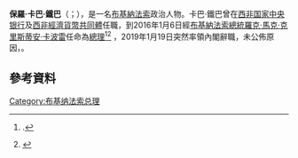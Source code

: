 {{noteTA
|T=zh-hans:保罗·卡巴·蒂耶巴; zh-hk:保羅·卡巴·鐵巴; zh-tw:保羅·卡巴·齊耶鈸;
|1=zh-hans:蒂耶巴; zh-hk:鐵巴; zh-tw:齊耶鈸;
}}
{{Infobox Officeholder
|name             = 保羅·卡巴·鐵巴
|native_name      = Paul Kaba Thieba
|native_name_lang = fr
|image            = Paul Kaba Thieba (cropped).jpg
|caption        = 齊耶鈸，2016年5月22日攝於[[台灣|台灣]][[台北市|台北市]][[總統府_(台灣)|總統府]]
|office         = [[布基納法索總理|布基納法索總理]]
|president      = [[羅克·馬克·克里斯蒂安·卡波雷|羅克·馬克·克里斯蒂安·卡波雷]]
|term_start     = 2016年1月13日
|term_end       = 2019年1月19日 
|predecessor    = {{le|亞科巴·伊薩克·齊達|Yacouba Isaac Zida}}{{small|（代理）}}
|successor      = [[克里斯托夫·約瑟夫·馬里·達比雷|克里斯托夫·約瑟夫·馬里·達比雷]]
|birth_date     = {{birth date and age|1960|7|28|df=y}}
|birth_place    = {{VOL}}[[博博迪乌拉索|博博迪乌拉索]]（今[[布基納法索|布基納法索]]）
|death_date     = 
|death_place    = 
|party          = 
|spouse         = 
|children       = 3<ref name=a/>
|alma_mater     = {{le|瓦加杜古大學|University of Ouagadougou}}<br>[[巴黎第五大学|巴黎第五大学]]<br>[[格勒诺布尔第二大学|格勒诺布尔第二大学]]
|religion       = 
|signature      = 
}}

'''保羅·卡巴·鐵巴'''（{{lang-fr|Paul Kaba Thieba}}；{{bd|1960年|7月28日}}），是一名[[布基納法索|布基納法索]]政治人物。卡巴·鐵巴曾在[[西非国家中央银行|西非国家中央银行]]及[[西非国家经济共同体|西非經濟貨幣共同體]]任職，到2016年1月6日經[[布基纳法索国家元首列表|布基納法索總統]][[羅克·馬克·克里斯蒂安·卡波雷|羅克·馬克·克里斯蒂安·卡波雷]]任命為[[布基纳法索总理|總理]]<ref name=JA>{{cite web|author=Benjamin Roger|title=Ce qu’il faut savoir de Paul Kaba Thieba, le nouveau Premier ministre burkinabè|url=http://www.jeuneafrique.com/291835/politique/quil-faut-savoir-de-paul-kaba-thieba-nouveau-premier-ministre-burkinabe/|publisher=''Jeune Afrique''|date=7 January 2016|access-date=2016-05-06|archive-url=https://web.archive.org/web/20160803032537/http://www.jeuneafrique.com/291835/politique/quil-faut-savoir-de-paul-kaba-thieba-nouveau-premier-ministre-burkinabe/|archive-date=2016-08-03|dead-url=no}} {{fr icon}}.</ref><ref name=a>{{cite news|date=7 January 2016|title=Burkina Faso: Paul Kaba Thieba nommé au poste de Premier ministre|publisher=Radio France Internationale|url=http://www.rfi.fr/afrique/20160107-burkina-faso-paul-kaba-thieba-est-nomme-poste-premier-ministre|access-date=2016-05-06|archive-url=https://web.archive.org/web/20160308180240/http://www.rfi.fr/afrique/20160107-burkina-faso-paul-kaba-thieba-est-nomme-poste-premier-ministre|archive-date=2016-03-08|dead-url=no}} {{fr icon}}</ref> ，2019年1月19日突然率領內閣辭職，未公佈原因，{{來源請求|疑似與中華民國斷交有關}}。


==參考資料==
{{reflist}}

{{s-start}}
{{s-off}}
{{s-bef|before={{le|亞科巴·伊薩克·齊達|Yacouba Isaac Zida}}<br>{{small|（代理）}}}}
{{s-ttl|title=[[布基納法索總理|布基納法索總理]]|years=2016年－2019年}}
{{s-aft|after=[[克里斯托夫·約瑟夫·馬里·達比雷|克里斯托夫·約瑟夫·馬里·達比雷]]}}
{{s-end}}

{{Authority control}}
{{DEFAULTSORT:Thieba, Paul Kaba}}

[[Category:布基纳法索总理|Category:布基纳法索总理]]